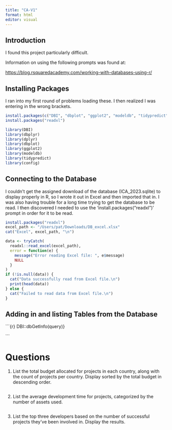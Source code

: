 ```yaml
---
title: "CA-V1"
format: html
editor: visual
---
```


## Introduction

I found this project particularly difficult.

Information on using the following prompts was found at:

<https://blog.rsquaredacademy.com/working-with-databases-using-r/>

## Installing Packages

I ran into my first round of problems loading these. I then realized I was entering in the wrong brackets.

```r
install.packages(c("DBI", "dbplot", "ggplot2", "modeldb", "tidypredict", "config"))
install.packages("readxl")

library(DBI)
library(dbplyr)
library(dplyr)
library(dbplot)
library(ggplot2)
library(modeldb)
library(tidypredict)
library(config)
```

## Connecting to the Database

I couldn't get the assigned download of the database (ICA_2023.sqlite) to display properly in R, so I wrote it out in Excel and then imported that in. I was also having trouble for a long time trying to get the database to be read. I then discovered I needed to use the 'install.packages("readxl")' prompt in order for it to be read.

```r
install.packages("readxl")
excel_path <- "/Users/pat/Downloads/DB_excel.xlsx"
cat("Excel", excel_path, "\n")

data <- tryCatch(
  readxl::read_excel(excel_path),
  error = function(e) {
    message("Error reading Excel file: ", e$message)
    NULL
  }
)
if (!is.null(data)) {
  cat("Data successfully read from Excel file.\n")
  print(head(data))
} else {
  cat("Failed to read data from Excel file.\n")
}
```

## Adding in and listing Tables from the Database

```{r} DBI::dbGetInfo(query)}

```

# Questions

1.  List the total budget allocated for projects in each country, along with the count of projects per country. Display sorted by the total budget in descending order.

    ```r

    ```

2.  List the average development time for projects, categorized by the number of assets used.

    ```r

    ```

3.  List the top three developers based on the number of successful projects they’ve been involved in. Display the results.

    ```r

    ```
